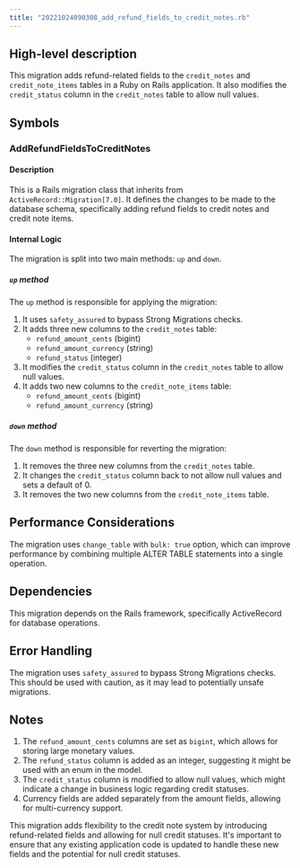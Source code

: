```yaml
---
title: "20221024090308_add_refund_fields_to_credit_notes.rb"
---
```


## High-level description
This migration adds refund-related fields to the `credit_notes` and `credit_note_items` tables in a Ruby on Rails application. It also modifies the `credit_status` column in the `credit_notes` table to allow null values.

## Symbols

### AddRefundFieldsToCreditNotes
#### Description
This is a Rails migration class that inherits from `ActiveRecord::Migration[7.0]`. It defines the changes to be made to the database schema, specifically adding refund fields to credit notes and credit note items.

#### Internal Logic
The migration is split into two main methods: `up` and `down`.

##### `up` method
The `up` method is responsible for applying the migration:

1. It uses `safety_assured` to bypass Strong Migrations checks.
2. It adds three new columns to the `credit_notes` table:
   - `refund_amount_cents` (bigint)
   - `refund_amount_currency` (string)
   - `refund_status` (integer)
3. It modifies the `credit_status` column in the `credit_notes` table to allow null values.
4. It adds two new columns to the `credit_note_items` table:
   - `refund_amount_cents` (bigint)
   - `refund_amount_currency` (string)

##### `down` method
The `down` method is responsible for reverting the migration:

1. It removes the three new columns from the `credit_notes` table.
2. It changes the `credit_status` column back to not allow null values and sets a default of 0.
3. It removes the two new columns from the `credit_note_items` table.

## Performance Considerations
The migration uses `change_table` with `bulk: true` option, which can improve performance by combining multiple ALTER TABLE statements into a single operation.

## Dependencies
This migration depends on the Rails framework, specifically ActiveRecord for database operations.

## Error Handling
The migration uses `safety_assured` to bypass Strong Migrations checks. This should be used with caution, as it may lead to potentially unsafe migrations.

## Notes
1. The `refund_amount_cents` columns are set as `bigint`, which allows for storing large monetary values.
2. The `refund_status` column is added as an integer, suggesting it might be used with an enum in the model.
3. The `credit_status` column is modified to allow null values, which might indicate a change in business logic regarding credit statuses.
4. Currency fields are added separately from the amount fields, allowing for multi-currency support.

This migration adds flexibility to the credit note system by introducing refund-related fields and allowing for null credit statuses. It's important to ensure that any existing application code is updated to handle these new fields and the potential for null credit statuses.